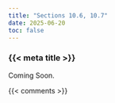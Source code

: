 ```yaml
---
title: "Sections 10.6, 10.7"
date: 2025-06-20
toc: false
---
```


### {{< meta title >}}

Coming Soon.


{{< comments >}}
